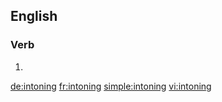 ==English==

===Verb===
{{head|en}}

# {{present participle of|intone}}

[[de:intoning]]
[[fr:intoning]]
[[simple:intoning]]
[[vi:intoning]]